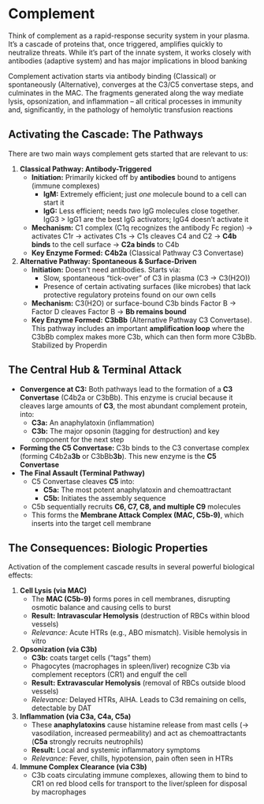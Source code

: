 # Complement {-}

Think of complement as a rapid-response security system in your plasma. It's a cascade of proteins that, once triggered, amplifies quickly to neutralize threats. While it's part of the innate system, it works closely with antibodies (adaptive system) and has major implications in blood banking

Complement activation starts via antibody binding (Classical) or spontaneously (Alternative), converges at the C3/C5 convertase steps, and culminates in the MAC. The fragments generated along the way mediate lysis, opsonization, and inflammation – all critical processes in immunity and, significantly, in the pathology of hemolytic transfusion reactions

## **Activating the Cascade: The Pathways** {-}

There are two main ways complement gets started that are relevant to us:

1.  **Classical Pathway: Antibody-Triggered**
    *   **Initiation:** Primarily kicked off by **antibodies** bound to antigens (immune complexes)
        *   **IgM:** Extremely efficient; just *one* molecule bound to a cell can start it
        *   **IgG:** Less efficient; needs *two* IgG molecules close together. IgG3 > IgG1 are the best IgG activators; IgG4 doesn't activate it
    *   **Mechanism:** C1 complex (C1q recognizes the antibody Fc region) -> activates C1r -> activates C1s -> C1s cleaves C4 and C2 -> **C4b binds** to the cell surface -> **C2a binds** to C4b
    *   **Key Enzyme Formed:** **C4b2a** (Classical Pathway C3 Convertase)

2.  **Alternative Pathway: Spontaneous & Surface-Driven**
    *   **Initiation:** Doesn't need antibodies. Starts via:
        *   Slow, spontaneous "tick-over" of C3 in plasma (C3 -> C3(H2O))
        *   Presence of certain activating surfaces (like microbes) that lack protective regulatory proteins found on our own cells
    *   **Mechanism:** C3(H2O) or surface-bound C3b binds Factor B -> Factor D cleaves Factor B -> **Bb remains bound**
    *   **Key Enzyme Formed:** **C3bBb** (Alternative Pathway C3 Convertase). This pathway includes an important **amplification loop** where the C3bBb complex makes more C3b, which can then form more C3bBb. Stabilized by Properdin

## **The Central Hub & Terminal Attack** {-}

*   **Convergence at C3:** Both pathways lead to the formation of a **C3 Convertase** (C4b2a or C3bBb). This enzyme is crucial because it cleaves large amounts of **C3**, the most abundant complement protein, into:
    *   **C3a:** An anaphylatoxin (inflammation)
    *   **C3b:** The major opsonin (tagging for destruction) and key component for the next step
*   **Forming the C5 Convertase:** C3b binds to the C3 convertase complex (forming C4b2a**3b** or C3bBb**3b**). This new enzyme is the **C5 Convertase**
*   **The Final Assault (Terminal Pathway)**
    *   C5 Convertase cleaves **C5** into:
        *   **C5a:** The most potent anaphylatoxin and chemoattractant
        *   **C5b:** Initiates the assembly sequence
    *   C5b sequentially recruits **C6, C7, C8, and multiple C9** molecules
    *   This forms the **Membrane Attack Complex (MAC, C5b-9)**, which inserts into the target cell membrane

## **The Consequences: Biologic Properties** {-}

Activation of the complement cascade results in several powerful biological effects:

1.  **Cell Lysis (via MAC)**
    *   The **MAC (C5b-9)** forms pores in cell membranes, disrupting osmotic balance and causing cells to burst
    *   **Result:** **Intravascular Hemolysis** (destruction of RBCs within blood vessels)
    *   *Relevance:* Acute HTRs (e.g., ABO mismatch). Visible hemolysis in vitro
2.  **Opsonization (via C3b)**
    *   **C3b:** coats target cells ("tags" them)
    *   Phagocytes (macrophages in spleen/liver) recognize C3b via complement receptors (CR1) and engulf the cell
    *   **Result:** **Extravascular Hemolysis** (removal of RBCs outside blood vessels)
    *   *Relevance:* Delayed HTRs, AIHA. Leads to C3d remaining on cells, detectable by DAT
3.  **Inflammation (via C3a, C4a, C5a)**
    *   These **anaphylatoxins** cause histamine release from mast cells (-> vasodilation, increased permeability) and act as chemoattractants (**C5a** strongly recruits neutrophils)
    *   **Result:** Local and systemic inflammatory symptoms
    *   *Relevance:* Fever, chills, hypotension, pain often seen in HTRs
4.  **Immune Complex Clearance (via C3b)**
    *   C3b coats circulating immune complexes, allowing them to bind to CR1 on red blood cells for transport to the liver/spleen for disposal by macrophages
